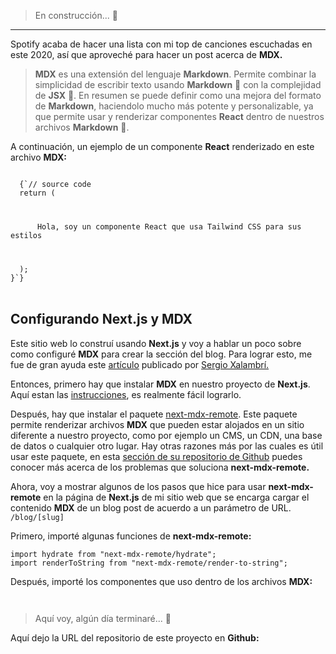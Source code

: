 > En construcción... 🚧

---

Spotify acaba de hacer una lista con mi top de canciones escuchadas en este 2020, así que aproveché para hacer un post acerca de **MDX.**

> **MDX** es una extensión del lenguaje **Markdown**. Permite combinar la simplicidad de escribir texto usando **Markdown** 🙂 con la complejidad de **JSX** 🙊. En resumen se puede definir como una mejora del formato de **Markdown**, haciendolo mucho más potente y personalizable, ya que permite usar y renderizar componentes **React** dentro de nuestros archivos **Markdown** 🤯.

A continuación, un ejemplo de un componente **React** renderizado en este archivo **MDX:**

<HelloWorldMDX />

<Code source={github.website.files.MDXComponents}>
  {`// source code
  return (
    <p className="tw-bg-red-200 tw-block tw-p-2 tw-text-red-700 tw-rounded-md">
      Hola, soy un componente React que usa Tailwind CSS para sus estilos
    </p>
  );
}`}
</Code>

<br />

## Configurando Next.js y MDX

Este sitio web lo construí usando **Next.js** y voy a hablar un poco sobre como configuré **MDX** para crear la sección del blog. Para lograr esto, me fue de gran ayuda este [artículo](https://sergiodxa.com/articles/using-mdx-with-remote-content) publicado por [Sergio Xalambrí.](https://twitter.com/sergiodxa)

Entonces, primero hay que instalar **MDX** en nuestro proyecto de **Next.js**. Aquí estan las [instrucciones](https://mdxjs.com/getting-started/next), es realmente fácil lograrlo.

Después, hay que instalar el paquete [next-mdx-remote](https://github.com/hashicorp/next-mdx-remote). Este paquete permite renderizar archivos **MDX** que pueden estar alojados en un sitio diferente a nuestro proyecto, como por ejemplo un CMS, un CDN, una base de datos o cualquier otro lugar. Hay otras razones más por las cuales es útil usar este paquete, en esta [sección de su repositorio de Github](https://github.com/hashicorp/next-mdx-remote#background--theory) puedes conocer más acerca de los problemas que soluciona **next-mdx-remote.**

Ahora, voy a mostrar algunos de los pasos que hice para usar **next-mdx-remote** en la página de **Next.js** de mi sitio web que se encarga cargar el contenido **MDX** de un blog post de acuerdo a un parámetro de URL. `/blog/[slug]`

Primero, importé algunas funciones de **next-mdx-remote:**

```
import hydrate from "next-mdx-remote/hydrate";
import renderToString from "next-mdx-remote/render-to-string";
```

Después, importé los componentes que uso dentro de los archivos **MDX:**

<Code source={github.website.files.MDXComponents}>
</Code>

> Aquí voy, algún día terminaré... 🚧

Aquí dejo la URL del repositorio de este proyecto en **Github:**

<GithubRepo
  name={github.website.name}
  url={github.website.url}
  description={github.website.description}
/>

<SpotifyPlaylist />
